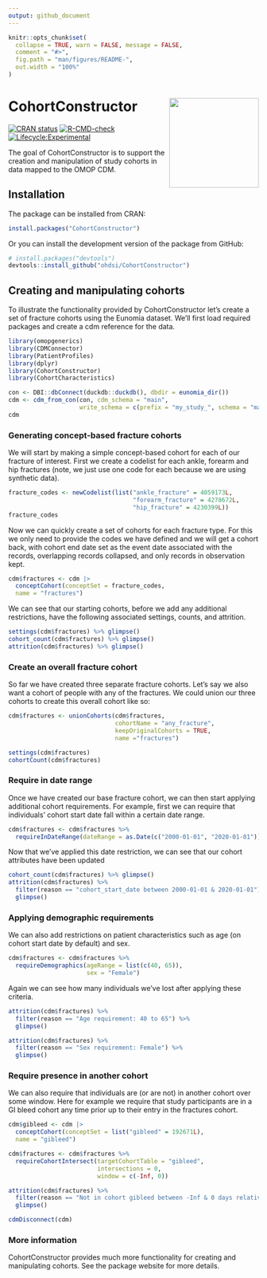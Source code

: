 ```yaml
---
output: github_document
---
```


<!-- README.md is generated from README.Rmd. Please edit that file -->

```r
knitr::opts_chunk$set(
  collapse = TRUE, warn = FALSE, message = FALSE,
  comment = "#>",
  fig.path = "man/figures/README-",
  out.width = "100%"
)
```

# CohortConstructor <img src="man/figures/logo.png" align="right" height="180"/>

<!-- badges: start -->
[![CRAN status](https://www.r-pkg.org/badges/version/CohortConstructor)](https://CRAN.R-project.org/package=CohortConstructor)
[![R-CMD-check](https://github.com/OHDSI/CohortConstructor/workflows/R-CMD-check/badge.svg)](https://github.com/OHDSI/CohortConstructor/actions)
[![Lifecycle:Experimental](https://img.shields.io/badge/Lifecycle-Experimental-339999)](https://lifecycle.r-lib.org/articles/stages.html#experimental)

<!-- badges: end -->

The goal of CohortConstructor is to support the creation and manipulation of study cohorts in data mapped to the OMOP CDM.  

## Installation

The package can be installed from CRAN:
```r
install.packages("CohortConstructor")
```

Or you can install the development version of the package from GitHub:

```r
# install.packages("devtools")
devtools::install_github("ohdsi/CohortConstructor")
```

## Creating and manipulating cohorts

To illustrate the functionality provided by CohortConstructor let's create a set of fracture cohorts using the Eunomia dataset. We'll first load required packages and create a cdm reference for the data.

```r
library(omopgenerics)
library(CDMConnector)
library(PatientProfiles)
library(dplyr)
library(CohortConstructor)
library(CohortCharacteristics)
```

```r
con <- DBI::dbConnect(duckdb::duckdb(), dbdir = eunomia_dir())
cdm <- cdm_from_con(con, cdm_schema = "main", 
                    write_schema = c(prefix = "my_study_", schema = "main"))
cdm
```

### Generating concept-based fracture cohorts

We will start by making a simple concept-based cohort for each of our fracture of interest. First we create a codelist for each ankle, forearm and hip fractures (note, we just use one code for each because we are using synthetic data). 

```r
fracture_codes <- newCodelist(list("ankle_fracture" = 4059173L,
                                   "forearm_fracture" = 4278672L,
                                   "hip_fracture" = 4230399L))
fracture_codes
```

Now we can quickly create a set of cohorts for each fracture type. For this we only need to provide the codes we have defined and we will get a cohort back, with cohort end date set as the event date associated with the records, overlapping records collapsed, and only records in observation kept.

```r
cdm$fractures <- cdm |> 
  conceptCohort(conceptSet = fracture_codes,
  name = "fractures")
```

We can see that our starting cohorts, before we add any additional restrictions, have the following associated settings, counts, and attrition.

```r
settings(cdm$fractures) %>% glimpse()
cohort_count(cdm$fractures) %>% glimpse()
attrition(cdm$fractures) %>% glimpse()
```

### Create an overall fracture cohort

So far we have created three separate fracture cohorts. Let's say we also want a cohort of people with any of the fractures. We could union our three cohorts to create this overall cohort like so:

```r
cdm$fractures <- unionCohorts(cdm$fractures,
                              cohortName = "any_fracture", 
                              keepOriginalCohorts = TRUE,
                              name ="fractures")
```

```r
settings(cdm$fractures)
cohortCount(cdm$fractures)
```

### Require in date range

Once we have created our base fracture cohort, we can then start applying additional cohort requirements. For example, first we can require that individuals' cohort start date fall within a certain date range.

```r
cdm$fractures <- cdm$fractures %>% 
  requireInDateRange(dateRange = as.Date(c("2000-01-01", "2020-01-01")))
```

Now that we've applied this date restriction, we can see that our cohort attributes have been updated

```r
cohort_count(cdm$fractures) %>% glimpse()
attrition(cdm$fractures) %>% 
  filter(reason == "cohort_start_date between 2000-01-01 & 2020-01-01") %>% 
  glimpse()
```

### Applying demographic requirements

We can also add restrictions on patient characteristics such as age (on cohort start date by default) and sex.

```r
cdm$fractures <- cdm$fractures %>% 
  requireDemographics(ageRange = list(c(40, 65)),
                      sex = "Female")
```

Again we can see how many individuals we've lost after applying these criteria.

```r
attrition(cdm$fractures) %>% 
  filter(reason == "Age requirement: 40 to 65") %>% 
  glimpse()

attrition(cdm$fractures) %>% 
  filter(reason == "Sex requirement: Female") %>% 
  glimpse()
```

### Require presence in another cohort

We can also require that individuals are (or are not) in another cohort over some window. Here for example we require that study participants are in a GI bleed cohort any time prior up to their entry in the fractures cohort.

```r
cdm$gibleed <- cdm |> 
  conceptCohort(conceptSet = list("gibleed" = 192671L),
  name = "gibleed")

cdm$fractures <- cdm$fractures %>% 
  requireCohortIntersect(targetCohortTable = "gibleed",
                         intersections = 0,
                         window = c(-Inf, 0))
```

```r
attrition(cdm$fractures) %>% 
  filter(reason == "Not in cohort gibleed between -Inf & 0 days relative to cohort_start_date") %>% 
  glimpse()
```

```r
cdmDisconnect(cdm)
```

### More information
CohortConstructor provides much more functionality for creating and manipulating cohorts. See the package website for more details.



